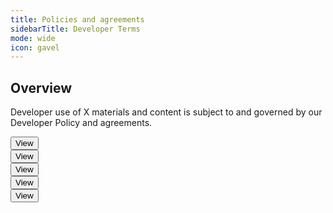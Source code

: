 ```yaml
---
title: Policies and agreements
sidebarTitle: Developer Terms
mode: wide
icon: gavel
---
```



## Overview

Developer use of X materials and content is subject to and governed by our Developer Policy and agreements.

<div className="developer-cards-grid grid md:grid-cols-3 gap-6 my-8 auto-rows-fr">
  <Card 
    title="Developer Agreement" 
    icon="gavel" 
    iconType="solid" 
    href="/developer-terms/agreement"
    className="h-full flex flex-col"
  >
    <div style={{ marginTop: '16px', display: 'flex', flexDirection: 'column', justifyContent: 'flex-end', flex: 1 }}>
      <Button href="/developer-terms/agreement">View</Button>
    </div>
  </Card>
  <Card 
    title="Developer Policy" 
    icon="book" 
    iconType="solid" 
    href="/developer-terms/policy"
    className="h-full flex flex-col"
  >
    <div style={{ marginTop: '16px', display: 'flex', flexDirection: 'column', justifyContent: 'flex-end', flex: 1 }}>
      <Button href="/developer-terms/policy">View</Button>
    </div>
  </Card>
  <Card 
    title="Ads API Agreement" 
    icon="gavel" 
    iconType="solid" 
    href="/developer-terms/ads-api-agreement"
    className="h-full flex flex-col"
  >
    <div style={{ marginTop: '16px', display: 'flex', flexDirection: 'column', justifyContent: 'flex-end', flex: 1 }}>
      <Button href="/developer-terms/ads-api-agreement">View</Button>
    </div>
  </Card>
  <Card 
    title="Restricted use cases" 
    icon="user-xmark" 
    iconType="solid" 
    href="/developer-terms/more-on-restricted-use-cases"
    className="h-full flex flex-col"
  >
    <div style={{ marginTop: '16px', display: 'flex', flexDirection: 'column', justifyContent: 'flex-end', flex: 1 }}>
      <Button href="/developer-terms/restricted-use-cases">View</Button>
    </div>
  </Card>
  <Card 
    title="Geo guidelines" 
    icon="earth-americas" 
    iconType="solid" 
    href="/developer-terms/geo-guidelines"
    className="h-full flex flex-col"
  >
    <div style={{ marginTop: '16px', display: 'flex', flexDirection: 'column', justifyContent: 'flex-end', flex: 1 }}>
      <Button href="/developer-terms/geo-guidelines">View</Button>
    </div>
  </Card>
</div>